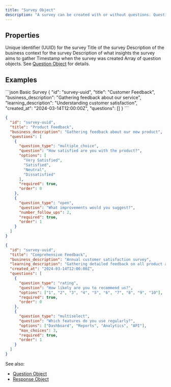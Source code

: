```yaml
---
title: "Survey Object"
description: "A survey can be created with or without questions. Questions can be added later, will be ordered as specified in the array, and must include their type and required fields."
---
```


## Properties

<ResponseField name="id" type="string" required={false}>
  Unique identifier (UUID) for the survey
</ResponseField>

<ResponseField name="title" type="string" required={true}>
  Title of the survey
</ResponseField>

<ResponseField name="business_description" type="string" required={false}>
  Description of the business context for the survey
</ResponseField>

<ResponseField name="learning_description" type="string" required={false}>
  Description of what insights the survey aims to gather
</ResponseField>

<ResponseField name="created_at" type="string" required={false}>
  Timestamp when the survey was created
</ResponseField>

<ResponseField name="questions" type="array" required={false}>
  Array of question objects. See <a href="/api-reference/question-object">Question Object</a> for details.
</ResponseField>

## Examples

<CodeGroup>
```json Basic Survey
{
  "id": "survey-uuid",
  "title": "Customer Feedback",
  "business_description": "Gathering feedback about our service",
  "learning_description": "Understanding customer satisfaction",
  "created_at": "2024-03-14T12:00:00Z",
  "questions": []
}
```

```json Survey with Questions
{
  "id": "survey-uuid",
  "title": "Product Feedback",
  "business_description": "Gathering feedback about our new product",
  "questions": [
    {
      "question_type": "multiple_choice",
      "question": "How satisfied are you with the product?",
      "options": [
        "Very Satisfied",
        "Satisfied",
        "Neutral",
        "Dissatisfied"
      ],
      "required": true,
      "order": 0
    },
    {
      "question_type": "open",
      "question": "What improvements would you suggest?",
      "number_follow_ups": 2,
      "required": true,
      "order": 1
    }
  ]
}
```

```json Complete Survey
{
  "id": "survey-uuid",
  "title": "Comprehensive Feedback",
  "business_description": "Annual customer satisfaction survey",
  "learning_description": "Gathering detailed feedback on all product areas",
  "created_at": "2024-03-14T12:00:00Z",
  "questions": [
    {
      "question_type": "rating",
      "question": "How likely are you to recommend us?",
      "options": ["1", "2", "3", "4", "5", "6", "7", "8", "9", "10"],
      "required": true,
      "order": 0
    },
    {
      "question_type": "multiselect",
      "question": "Which features do you use regularly?",
      "options": ["Dashboard", "Reports", "Analytics", "API"],
      "max_choices": 3,
      "required": true,
      "order": 1
    }
  ]
}
```
</CodeGroup>


See also:
- <a href="/api-reference/question-object">Question Object</a>
- <a href="/api-reference/response-object">Response Object</a> 